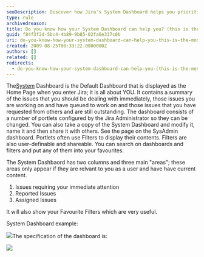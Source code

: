 ```yaml
---
seoDescription: Discover how Jira's System Dashboard helps you prioritize tasks and streamline workflows with a personalized overview of issues requiring your attention.
type: rule
archivedreason:
title: Do you know how your System Dashboard can help you? (this is the most important feature in Jira)
guid: f84f3f2d-5bc4-4b89-9b85-02fa6e337c0b
uri: do-you-know-how-your-system-dashboard-can-help-you-this-is-the-most-important-feature-in-jira
created: 2009-08-25T00:33:22.0000000Z
authors: []
related: []
redirects:
  - do-you-know-how-your-system-dashboard-can-help-you-(this-is-the-most-important-feature-in-jira)
---
```


The[System](/do-you-know-how-your-system-dashboard-can-help-you-this-is-the-most-important-feature-in-jira) Dashboard is the Default Dashboard that is displayed as the Home Page when you enter Jira; it is all about YOU. It contains a summary of the issues that you should be dealing with immediately, those issues you are working on and have queued to work on and those issues that you have requested from others and are still outstanding.
The dashboard consists of a number of portlets configured by the Jira Administrator so they can be changed. You can also take a copy of the System Dashboard and modify it, name it and then share it with others. See the page on the SysAdmin dashboard. Portlets often use Filters to display their contents. Filters are also user-definable and shareable. You can search on dashboards and filters and put any of them into your favourites.

The System Dashbaord has two columns and three main "areas"; these areas only appear if they are relvant to you as a user and have have current content.

1. Issues requiring your immediate attention
2. Reported Issues
3. Assigned Issues

It will also show your Favourite Filters which are very useful.

System Dashboard example:

![](SystemDashboardExample.png)The specification of the dashboard is:

![](SystemDashboardSpec.png)